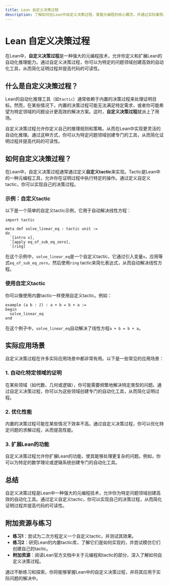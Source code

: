 ```yaml
---
title: Lean 自定义决策过程
description: 了解如何在Lean中自定义决策过程，掌握元编程的核心概念，并通过实际案例展示其应用场景。
---
```


# Lean 自定义决策过程

在Lean中，**自定义决策过程**是一种强大的元编程技术，允许你定义和扩展Lean的自动化推理能力。通过自定义决策过程，你可以为特定的问题领域创建高效的自动化工具，从而简化证明过程并提高代码的可读性。

## 什么是自定义决策过程？

Lean的自动化推理工具（如`tactic`）通常依赖于内置的决策过程来处理证明目标。然而，在某些情况下，内置的决策过程可能无法满足特定需求，或者你可能希望为特定领域的问题设计更高效的解决方案。这时，**自定义决策过程**就派上了用场。

自定义决策过程允许你定义自己的推理规则和策略，从而在Lean中实现更灵活的自动化推理。通过这种方式，你可以为特定问题领域创建专门的工具，从而简化证明过程并提高代码的可读性。

## 如何自定义决策过程？

在Lean中，自定义决策过程通常通过定义**自定义tactic**来实现。Tactic是Lean中的一种元编程工具，允许你在证明过程中执行特定的操作。通过定义自定义tactic，你可以实现自己的决策过程。

### 示例：自定义tactic

以下是一个简单的自定义tactic示例，它用于自动解决线性方程：

```lean
import tactic

meta def solve_linear_eq : tactic unit :=
do
  `[intro x],
  `[apply eq_of_sub_eq_zero],
  `[ring]
```

在这个示例中，`solve_linear_eq`是一个自定义tactic，它通过引入变量`x`，应用等式`eq_of_sub_eq_zero`，然后使用`ring` tactic来简化表达式，从而自动解决线性方程。

### 使用自定义tactic

你可以像使用内置tactic一样使用自定义tactic。例如：

```lean
example (a b : ℤ) : a + b = b + a :=
begin
  solve_linear_eq
end
```

在这个例子中，`solve_linear_eq`自动解决了线性方程`a + b = b + a`。

## 实际应用场景

自定义决策过程在许多实际应用场景中都非常有用。以下是一些常见的应用场景：

### 1. 自动化特定领域的证明

在某些领域（如代数、几何或逻辑），你可能需要频繁地解决特定类型的问题。通过自定义决策过程，你可以为这些领域创建专门的自动化工具，从而简化证明过程。

### 2. 优化性能

内置的决策过程可能在某些情况下效率不高。通过自定义决策过程，你可以优化特定问题的求解过程，从而提高性能。

### 3. 扩展Lean的功能

自定义决策过程允许你扩展Lean的功能，使其能够处理更复杂的问题。例如，你可以为特定的数学理论或逻辑系统创建专门的自动化工具。

## 总结

自定义决策过程是Lean中一种强大的元编程技术，允许你为特定问题领域创建高效的自动化工具。通过定义自定义tactic，你可以实现自己的决策过程，从而简化证明过程并提高代码的可读性。

## 附加资源与练习

- **练习1**：尝试为二次方程定义一个自定义tactic，并测试其效果。
- **练习2**：研究Lean的内置tactic库，了解它们是如何实现的，并尝试模仿它们创建自己的tactic。
- **附加资源**：阅读Lean官方文档中关于元编程和tactic的部分，深入了解如何自定义决策过程。

通过不断练习和探索，你将能够掌握Lean中的自定义决策过程，并将其应用于实际问题的解决中。